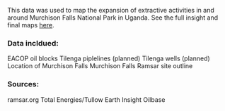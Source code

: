 This data was used to map the expansion of extractive activities in and around Murchison Falls National Park in Uganda. See the full insight and final maps [here](https://earth-insight.org/insight/eacop-ripple-effect/).

### Data incldued: 
EACOP oil blocks 
Tilenga piplelines (planned)
Tilenga wells (planned)
Location of Murchison Falls 
Murchison Falls Ramsar site outline 

### Sources: 
ramsar.org 
Total Energies/Tullow 
Earth Insight Oilbase 